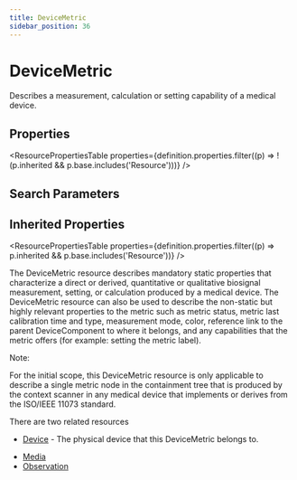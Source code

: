 ```yaml
---
title: DeviceMetric
sidebar_position: 36
---
```



# DeviceMetric

Describes a measurement, calculation or setting capability of a medical device.

<Tabs queryString="section">
  <TabItem value="schema" label="Schema" default>

## Properties

<ResourcePropertiesTable
  properties={definition.properties.filter((p) => !(p.inherited && p.base.includes('Resource')))}
/>

## Search Parameters

<SearchParamsTable searchParams={definition.searchParameters} />

## Inherited Properties

<ResourcePropertiesTable properties={definition.properties.filter((p) => p.inherited && p.base.includes('Resource'))} />

  </TabItem>
  <TabItem value="usage" label="Usage">
<div> <a name="scope"></a> <p> The <Link to="/docs/api/fhir/resources/devicemetric">DeviceMetric</Link> resource describes mandatory static properties that characterize a direct or derived, quantitative or qualitative biosignal measurement, setting, or calculation produced by a medical device.  The <Link to="/docs/api/fhir/resources/devicemetric">DeviceMetric</Link> resource can also be used to describe the non-static but highly relevant properties to the metric such as metric status, metric last calibration time and type, measurement mode, color, reference link to the parent DeviceComponent to where it belongs, and any capabilities that the metric offers (for example: setting the metric label). </p> <p> Note: </p> <p> For the initial scope, this <Link to="/docs/api/fhir/resources/devicemetric">DeviceMetric</Link> resource is only applicable to describe a single metric node in the containment tree that is produced by the context scanner in any medical device that implements or derives from the ISO/IEEE 11073 standard. </p> </div>
  </TabItem>
  <TabItem value="relationships" label="Relationships">
<div> <a name="bnr"></a> <p> There are two related resources </p> <ul>  <li><a href="/docs/api/fhir/resources/device">Device</a>  - The physical device that this <Link to="/docs/api/fhir/resources/devicemetric">DeviceMetric</Link> belongs to.</li> </ul> </div>
  </TabItem>

  <TabItem value="referencedBy" label="Referenced By">
<ul><li><a href="/docs/api/fhir/resources/media">Media</a></li>
<li><a href="/docs/api/fhir/resources/observation">Observation</a></li></ul>
  </TabItem>
</Tabs>
